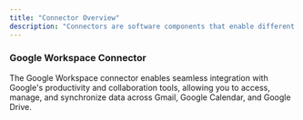 ```yaml
---
title: "Connector Overview"
description: "Connectors are software components that enable different applications, systems, or platforms to communicate and share data with each other."
---
```


### Google Workspace Connector

The Google Workspace connector enables seamless integration with Google's productivity and collaboration tools, allowing you to access, manage, and synchronize data across Gmail, Google Calendar, and Google Drive.
